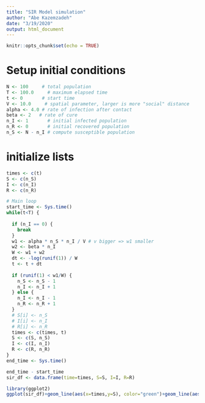 ```yaml
---
title: "SIR Model simulation"
author: "Abe Kazemzadeh"
date: "3/19/2020"
output: html_document
---
```


```r
knitr::opts_chunk$set(echo = TRUE)
```

# Setup initial conditions

```r
N <- 100     # total population
T <- 100.0     # maximum elapsed time
t <- 0       # start time
V <- 10.0     # spatial parameter, larger is more "social" distance
alpha <- 4.0 # rate of infection after contact
beta <- 2   # rate of cure
n_I <- 1       # initial infected population
n_R <- 0       # initial recovered population
n_S <- N - n_I # compute susceptible population
```

# initialize lists
```r
times <- c(t)
S <- c(n_S)
I <- c(n_I)
R <- c(n_R)
```

```r
# Main loop
start_time <- Sys.time()
while(t<T) {
  
  if (n_I == 0) {
    break
  }
  w1 <- alpha * n_S * n_I / V # v bigger => w1 smaller
  w2 <- beta * n_I
  W <- w1 + w2
  dt <- -log(runif(1)) / W
  t <- t + dt
  
  if (runif(1) < w1/W) {
    n_S <- n_S - 1
    n_I <- n_I + 1
  } else {
    n_I <- n_I - 1
    n_R <- n_R + 1
  }
  # S[i] <- n_S
  # I[i] <- n_I
  # R[i] <- n_R
  times <- c(times, t)
  S <- c(S, n_S)
  I <- c(I, n_I)
  R <- c(R, n_R)
}
end_time <- Sys.time()
```

```r
end_time - start_time
sir_df <- data.frame(time=times, S=S, I=I, R=R)
```


```r
library(ggplot2)
ggplot(sir_df)+geom_line(aes(x=times,y=S), color="green")+geom_line(aes(x=times,y=I),color="red")+geom_line(aes(x=time,y=R),color="blue")
```

